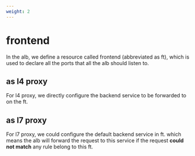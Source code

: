 ```yaml
---
weight: 2 
---
```

# frontend
In the alb, we define a resource called frontend (abbreviated as ft), which is used to declare all the ports that all the alb should listen to.

## as l4 proxy 
For l4 proxy, we directly configure the backend service to be forwarded to on the ft.
## as l7 proxy
For l7 proxy, we could configure the default backend service in ft.
which means the alb will forward the request to this service if the request **could not match** any rule belong to this ft.
